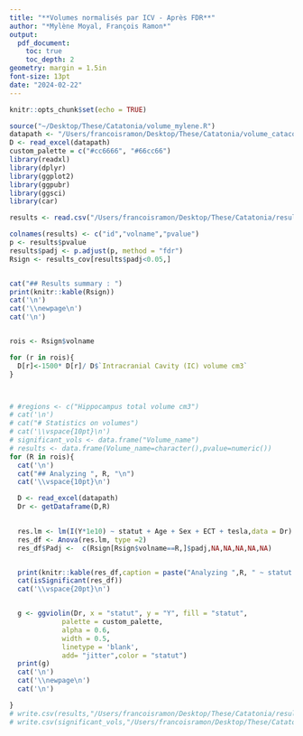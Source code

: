 ```yaml
---
title: "**Volumes normalisés par ICV - Après FDR**"
author: "*Mylène Moyal, François Ramon*"
output:
  pdf_document:
    toc: true
    toc_depth: 2
geometry: margin = 1.5in
font-size: 13pt
date: "2024-02-22"
---
```


```r
knitr::opts_chunk$set(echo = TRUE)
```

\newpage


```r
source("~/Desktop/These/Catatonia/volume_mylene.R")
datapath <- "/Users/francoisramon/Desktop/These/Catatonia/volume_catacof_maj.xlsx"
D <- read_excel(datapath)
custom_palette = c("#cc6666", "#66cc66")
library(readxl)
library(dplyr)
library(ggplot2)
library(ggpubr)
library(ggsci)
library(car)

```


```r


results <- read.csv("/Users/francoisramon/Desktop/These/Catatonia/results_normalized.csv")

colnames(results) <- c("id","volname","pvalue")
p <- results$pvalue
results$padj <- p.adjust(p, method = "fdr")
Rsign <- results_cov[results$padj<0.05,]


cat("## Results summary : ")
print(knitr::kable(Rsign))
cat('\n')
cat('\\newpage\n')
cat('\n')


rois <- Rsign$volname

for (r in rois){
  D[r]<-1500* D[r]/ D$`Intracranial Cavity (IC) volume cm3` 
}



# #regions <- c("Hippocampus total volume cm3")
# cat('\n')
# cat("# Statistics on volumes")
# cat('\\vspace{10pt}\n')
# significant_vols <- data.frame("Volume_name")
# results <- data.frame(Volume_name=character(),pvalue=numeric())
for (R in rois){
  cat('\n')
  cat("## Analyzing ", R, "\n")
  cat('\\vspace{10pt}\n')

  D <- read_excel(datapath)
  Dr <- getDataframe(D,R)

  
  res.lm <- lm(I(Y*1e10) ~ statut + Age + Sex + ECT + tesla,data = Dr)
  res_df <- Anova(res.lm, type =2)
  res_df$Padj <-  c(Rsign[Rsign$volname==R,]$padj,NA,NA,NA,NA,NA)


  print(knitr::kable(res_df,caption = paste("Analyzing ",R, " ~ statut + age +sex + ECT + tesla")))
  cat(isSignificant(res_df))
  cat('\\vspace{20pt}\n')


  g <- ggviolin(Dr, x = "statut", y = "Y", fill = "statut",
             palette = custom_palette,
             alpha = 0.6,
             width = 0.5,
             linetype = 'blank',
             add= "jitter",color = "statut")
  print(g)
  cat('\n')
  cat('\\newpage\n')
  cat('\n')

}
# write.csv(results,"/Users/francoisramon/Desktop/These/Catatonia/results_normalized_covICV.csv")
# write.csv(significant_vols,"/Users/francoisramon/Desktop/These/Catatonia/sign_volumes.csv")

```


